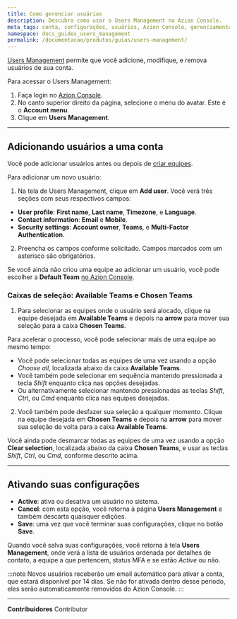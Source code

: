 ```yaml
---
title: Como gerenciar usuários
description: Descubra como usar o Users Management no Azion Console.
meta_tags: conta, configurações, usuários, Azion Console, gerenciamento
namespace: docs_guides_users_management
permalink: /documentacao/produtos/guias/users-management/
---
```


[Users Management](/pt-br/documentacao/produtos/gestao-de-contas/usuarios-e-times/) permite que você adicione, modifique, e remova usuários de sua conta.

Para acessar o Users Management:

1. Faça login no [Azion Console](https://console.azion.com/).
2. No canto superior direito da página, selecione o menu do avatar. Este é o **Account menu**.
3. Clique em **Users Management**.

---

## Adicionando usuários a uma conta

Você pode adicionar usuários antes ou depois de [criar equipes](/pt-br/documentacao/produtos/guias/teams-permissions/#adicionando-equipes).

Para adicionar um novo usuário:

1. Na tela de Users Management, clique em **Add user**. Você verá três seções com seus respectivos campos:

- **User profile**: **First name**, **Last name**, **Timezone**, e **Language**.
- **Contact information**: **Email** e **Mobile**.
- **Security settings**: **Account owner**, **Teams**, e **Multi-Factor Authentication**.

2. Preencha os campos conforme solicitado. Campos marcados com um asterisco são obrigatórios.

Se você ainda não criou uma equipe ao adicionar um usuário, você pode escolher a **Default Team** [no Azion Console](https://console.azion.com/).

### Caixas de seleção: Available Teams e Chosen Teams

1. Para selecionar as equipes onde o usuário será alocado, clique na equipe desejada em **Available Teams** e depois na **arrow** para mover sua seleção para a caixa **Chosen Teams**.

Para acelerar o processo, você pode selecionar mais de uma equipe ao mesmo tempo:

   - Você pode selecionar todas as equipes de uma vez usando a opção *Choose all*, localizada abaixo da caixa **Available Teams**.
   - Você também pode selecionar em sequência mantendo pressionada a tecla *Shift* enquanto clica nas opções desejadas.
   - Ou alternativamente selecionar mantendo pressionadas as teclas *Shift*, *Ctrl*, ou *Cmd* enquanto clica nas equipes desejadas.

2. Você também pode desfazer sua seleção a qualquer momento. Clique na equipe desejada em **Chosen Teams** e depois na **arrow** para mover sua seleção de volta para a caixa **Available Teams**.

Você ainda pode desmarcar todas as equipes de uma vez usando a opção **Clear selection**, localizada abaixo da caixa **Chosen Teams**, e usar as teclas *Shift*, *Ctrl*, ou *Cmd*, conforme descrito acima.

---

## Ativando suas configurações

- **Active**: ativa ou desativa um usuário no sistema.
- **Cancel**: com esta opção, você retorna à página **Users Management** e também descarta quaisquer edições.
- **Save**: uma vez que você terminar suas configurações, clique no botão **Save**.

Quando você salva suas configurações, você retorna à tela **Users Management**, onde verá a lista de usuários ordenada por detalhes de contato, a equipe a que pertencem, status MFA e se estão *Active* ou não.

:::note
Novos usuários receberão um email automático para ativar a conta, que estará disponível por 14 dias. Se não for ativada dentro desse período, eles serão automaticamente removidos do Azion Console.
:::



---


**Contribuidores** <ContributorList>Contributor</ContributorList>
